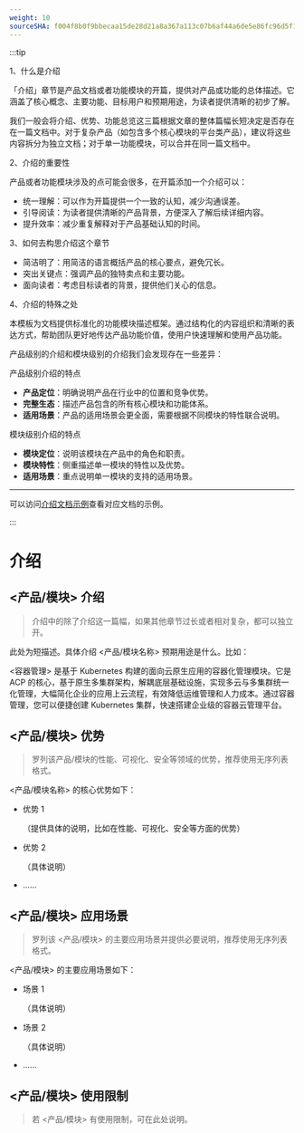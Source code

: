 ```yaml
---
weight: 10
sourceSHA: f004f8b0f9bbecaa15de28d21a8a367a113c07b6af44a6de5e86fc96d5f13741
---
```


:::tip

1、什么是介绍

「介绍」章节是产品文档或者功能模块的开篇，提供对产品或功能的总体描述。它涵盖了核心概念、主要功能、目标用户和预期用途，为读者提供清晰的初步了解。

我们一般会将介绍、优势、功能总览这三篇根据文章的整体篇幅长短决定是否存在在一篇文档中。对于复杂产品（如包含多个核心模块的平台类产品），建议将这些内容拆分为独立文档；对于单一功能模块，可以合并在同一篇文档中。

2、介绍的重要性

产品或者功能模块涉及的点可能会很多，在开篇添加一个介绍可以：

- 统一理解：可以作为开篇提供一个一致的认知，减少沟通误差。
- 引导阅读：为读者提供清晰的产品背景，方便深入了解后续详细内容。
- 提升效率：减少重复解释对于产品基础认知的时间。

3、如何去构思介绍这个章节

- 简洁明了：用简洁的语言概括产品的核心要点，避免冗长。
- 突出关键点：强调产品的独特卖点和主要功能。
- 面向读者：考虑目标读者的背景，提供他们关心的信息。

4、介绍的特殊之处

本模板为文档提供标准化的功能模块描述框架。通过结构化的内容组织和清晰的表达方式，帮助团队更好地传达产品功能价值，使用户快速理解和使用产品功能。

产品级别的介绍和模块级别的介绍我们会发现存在一些差异：

产品级别介绍的特点

- **产品定位**：明确说明产品在行业中的位置和竞争优势。
- **完整生态**：描述产品包含的所有核心模块和功能体系。
- **适用场景**：产品的适用场景会更全面，需要根据不同模块的特性联合说明。

模块级别介绍的特点

- **模块定位**：说明该模块在产品中的角色和职责。
- **模块特性**：侧重描述单一模块的特性以及优势。
- **适用场景**：重点说明单一模块的支持的适用场景。

---

可以访问[介绍文档示例](https://product-doc-guide.alauda.cn/template/intro/example.html)查看对应文档的示例。

:::

# 介绍

## \<产品/模块> 介绍

> 介绍中的除了介绍这一篇幅，如果其他章节过长或者相对复杂，都可以独立开。

此处为短描述。具体介绍 \<产品/模块名称> 预期用途是什么。比如：

\<容器管理> 是基于 Kubernetes 构建的面向云原生应用的容器化管理模块。它是 ACP 的核心，基于原生多集群架构，解耦底层基础设施，实现多云与多集群统一化管理，大幅简化企业的应用上云流程，有效降低运维管理和人力成本。通过容器管理，您可以便捷创建 Kubernetes 集群，快速搭建企业级的容器云管理平台。

## \<产品/模块> 优势

> 罗列该产品/模块的性能、可视化、安全等领域的优势，推荐使用无序列表格式。

\<产品/模块名称> 的核心优势如下：

- 优势 1

  （提供具体的说明，比如在性能、可视化、安全等方面的优势）

- 优势 2

  （具体说明）

- ......

## \<产品/模块> 应用场景

> 罗列该 \<产品/模块> 的主要应用场景并提供必要说明，推荐使用无序列表格式。

\<产品/模块> 的主要应用场景如下：

- 场景 1

  （具体说明）

- 场景 2

  （具体说明）

- ......

## \<产品/模块> 使用限制

> 若 \<产品/模块> 有使用限制，可在此处说明。

